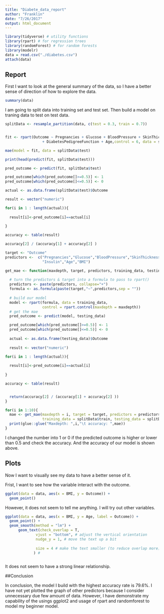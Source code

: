 ```yaml
---
title: "Diabete_data_report"
author: "Franklin"
date: "7/26/2017"
output: html_document
---
```


```r
library(tidyverse) # utility functions
library(rpart) # for regression trees
library(randomForest) # for random forests
library(modelr)
data = read.csv("./diabetes.csv")
attach(data)
```

## Report

First I want to look at the general summary of the data, so I have a better sense of direction of how to explore the data.

```r
summary(data)
```

I am going to split data into training set and test set. Then build a model on traning data to test on test data.

```r

splitData <- resample_partition(data, c(test = 0.3, train = 0.7))


fit <- rpart(Outcome ~ Pregnancies + Glucose + BloodPressure + SkinThickness
                 + DiabetesPedigreeFunction + Age,control = 6, data = splitData$train)

mae(model = fit, data = splitData$test)

print(head(predict(fit, splitData$test)))

pred_outcome <- predict(fit, splitData$test)

pred_outcome[which(pred_outcome[]>=0.5)] <- 1
pred_outcome[which(pred_outcome[]<=0.5)] <- 0

actual <- as.data.frame(splitData$test)$Outcome

result <- vector("numeric")

for(i in 1 : length(actual)){
  
  result[i]<-pred_outcome[i]==actual[i]
  
}

accuracy <- table(result)

accuracy[2] / (accuracy[1] + accuracy[2] )

target <- "Outcome"
predictors <-  c("Pregnancies","Glucose","BloodPressure","SkinThickness",
                 "Insulin","Age","BMI")

get_mae <- function(maxdepth, target, predictors, training_data, testing_data){
  
  # turn the predictors & target into a formula to pass to rpart()
  predictors <- paste(predictors, collapse="+")
  formula <- as.formula(paste(target,"~",predictors,sep = ""))
  
  # build our model
  model <- rpart(formula, data = training_data,
                 control = rpart.control(maxdepth = maxdepth))
  # get the mae
  pred_outcome <- predict(model, testing_data)

  pred_outcome[which(pred_outcome[]>=0.5)] <- 1
  pred_outcome[which(pred_outcome[]<=0.5)] <- 0
  
  actual <- as.data.frame(testing_data)$Outcome
  
  result <- vector("numeric")

for(i in 1 : length(actual)){
  
  result[i]<-pred_outcome[i]==actual[i]
  
}

accuracy <- table(result)


  return(accuracy[2] / (accuracy[1] + accuracy[2] ))
}

for(i in 1:10){
  mae <- get_mae(maxdepth = i, target = target, predictors = predictors,
                 training_data = splitData$train, testing_data = splitData$test)
  print(glue::glue("Maxdepth: ",i,"\t accuracy: ",mae))
}


```

I changed the number into 1 or 0 if the predicted outcome is higher or lower than 0.5 and check the accuracy. And the accuracy of our model is shown above.

## Plots

Now I want to visually see my data to have a better sense of it.

Frist, I want to see how the variable interact with the outcome.
```r

ggplot(data = data, aes(x = BMI, y = Outcome)) +
  geom_point()

```
\newline

However, it does not seem to tell me anything. I will try out other variables.

```r

ggplot(data = data, aes(x = BMI, y = Age, label = Outcome)) +
  geom_point() +
  geom_smooth(method = "lm") +
      geom_text(check_overlap = T,
              vjust = "bottom", # adjust the vertical orientation
              nudge_y = 1, # move the text up a bit 
              
              size = 4 # make the text smaller (to reduce overlap more)
             ) #



```
\newline


It does not seem to have a strong linear relationship.

##Conclusion

In conclusion, the model I build with the highest accuracy rate is 79.6%. I have not yet plotted the graph of other predictors because I consider unnecessary due few amount of data. However, I have demonstrate my capability of the usings ggplot2 and usage of rpart and randomforest to model my beginner model.


